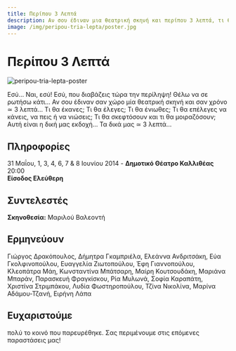 ```yaml
---
title: Περίπου 3 Λεπτά
description: Αν σου έδιναν μια θεατρική σκηνή και περίπου 3 λεπτά, τι θα επέλεγες να μοιραστείς; Μια παράσταση από τη Θεατρική Ομάδα ΟΠΑ για την έκφραση και τη στιγμή.
image: /img/peripou-tria-lepta/poster.jpg
---
```



# Περίπου 3 Λεπτά
![peripou-tria-lepta-poster](/img/peripou-tria-lepta/poster.jpg)

Εσύ… Ναι, εσύ! Εσύ, που διαβάζεις τώρα την περίληψη! Θέλω να σε ρωτήσω κάτι… Αν σου έδιναν σαν χώρο μία θεατρική σκηνή και σαν χρόνο ≃ 3 λεπτά… Τι θα έκανες; Τι θα έλεγες; Τι θα ένιωθες; Τι θα επέλεγες να κάνεις, να πεις ή να νιώσεις; Τι θα σκεφτόσουν και τι θα μοιραζόσουν; Αυτή είναι η δική μας εκδοχή… Τα δικά μας ≃ 3 λεπτά…

## Πληροφορίες
31 Μαΐου, 1, 3, 4, 6, 7 & 8 Ιουνίου 2014 - **Δημοτικό Θέατρο Καλλιθέας** 20:00  
**Είσοδος Ελεύθερη**

## Συντελεστές
**Σκηνοθεσία:** Μαριλού Βαλεοντή

## Ερμηνεύουν
Γιώργος Δρακόπουλος, Δήμητρα Γκαμπριέλα, Ελεάννα Ανδριτσάκη, Εύα Γκολφινοπούλου, Ευαγγελία Ζιωτοπούλου, Έφη Γιαννοπούλου, Κλεοπάτρα Μάη, Κωνσταντίνα Μπάτσαρη, Μαίρη Κουτσουδάκη, Μαριάνα Μπαράν, Παρασκευή Φραγκίσκου, Ρία Μυλωνά, Σοφία Καραπάτη, Χριστίνα Στριμπάκου, Λυδία Φωστηροπούλου, Τζίνα Νικολίνα, Μαρίνα Αδάμου-Τζανή, Ειρήνη Λάπα

## Ευχαριστούμε 
πολύ το κοινό που παρευρέθηκε. Σας περιμένουμε στις επόμενες παραστάσεις μας!

<ResponsiveYouTube videoId="AWHkyMJ_flE"/>

<ResponsiveYouTube videoId="umFR5-WfDKQ"/>

